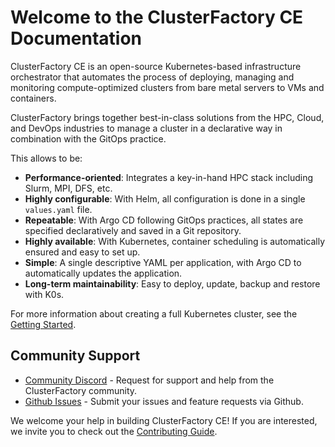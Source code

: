 # Welcome to the ClusterFactory CE Documentation

ClusterFactory CE is an open-source Kubernetes-based infrastructure orchestrator that automates the process of deploying, managing and monitoring compute-optimized clusters from bare metal servers to VMs and containers.

ClusterFactory brings together best-in-class solutions from the HPC, Cloud, and DevOps industries to manage a cluster in a declarative way in combination with the GitOps practice.

This allows to be:

- **Performance-oriented**: Integrates a key-in-hand HPC stack including Slurm, MPI, DFS, etc.
- **Highly configurable**: With Helm, all configuration is done in a single `values.yaml` file.
- **Repeatable**: With Argo CD following GitOps practices, all states are specified declaratively and saved in a Git repository.
- **Highly available**: With Kubernetes, container scheduling is automatically ensured and easy to set up.
- **Simple**: A single descriptive YAML per application, with Argo CD to automatically updates the application.
- **Long-term maintainability**: Easy to deploy, update, backup and restore with K0s.

For more information about creating a full Kubernetes cluster, see the [Getting Started](/docs/getting-started/requirements-recommendations).

## Community Support

- [Community Discord](https://discord.gg/zt4GF5HYHX) - Request for support and help from the ClusterFactory community.
- [Github Issues](https://github.com/SquareFactory/cluster-factory-ce/issues) - Submit your issues and feature requests via Github.

We welcome your help in building ClusterFactory CE! If you are interested, we invite you to check
out the [Contributing Guide](/docs/see-also/contributing).
